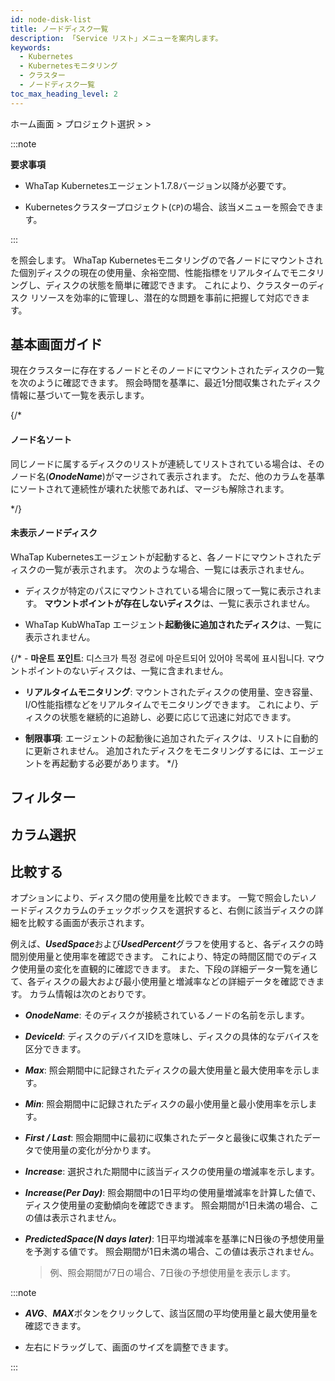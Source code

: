 ```yaml
---
id: node-disk-list
title: ノードディスク一覧
description: 「Service リスト」メニューを案内します。
keywords:
  - Kubernetes
  - Kubernetesモニタリング
  - クラスター
  - ノードディスク一覧
toc_max_heading_level: 2
---
```


ホーム画面 &gt; プロジェクト選択 &gt; <Cmdname sid="side_cluster" className="uitext" /> &gt; <Cmdname sid="side_nodeDiskList" className="uitext" />

:::note 

**要求事項**

- WhaTap Kubernetesエージェント1.7.8バージョン以降が必要です。 

- Kubernetesクラスタープロジェクト(<code class='my'>CP</code>)の場合、該当メニューを照会できます。

:::

<Cmdname sid="side_nodeDiskList" className="uitext" />を照会します。 WhaTap Kubernetesモニタリングの<Cmdname sid="side_nodeDiskList" className="uitext" />で各ノードにマウントされた個別ディスクの現在の使用量、余裕空間、性能指標をリアルタイムでモニタリングし、ディスクの状態を簡単に確認できます。 これにより、クラスターのディスク リソースを効率的に管理し、潜在的な問題を事前に把握して対応できます。

## 基本画面ガイド

現在クラスターに存在するノードとそのノードにマウントされたディスクの一覧を次のように確認できます。 照会時間を基準に、最近1分間収集されたディスク情報に基づいて一覧を表示します。

<ImgLang img='k8s-node-disk-list.png' desc='ノードディスクリスト' />

{/* 

#### ノード名ソート

同じノードに属するディスクのリストが連続してリストされている場合は、そのノード名(***OnodeName***)がマージされて表示されます。 ただ、他のカラムを基準にソートされて連続性が壊れた状態であれば、マージも解除されます。  

*/}

#### 未表示ノードディスク

WhaTap Kubernetesエージェントが起動すると、各ノードにマウントされたディスクの一覧が表示されます。 次のような場合、一覧には表示されません。 

- ディスクが特定のパスにマウントされている場合に限って一覧に表示されます。 **マウントポイントが存在しないディスク**は、一覧に表示されません。

- WhaTap KubWhaTap エージェント**起動後に追加されたディスク**は、一覧に表示されません。 

{/* - **마운트 포인트**: 디스크가 특정 경로에 마운트되어 있어야 목록에 표시됩니다. マウントポイントのないディスクは、一覧に含まれません。

- **リアルタイムモニタリング**: マウントされたディスクの使用量、空き容量、I/O性能指標などをリアルタイムでモニタリングできます。 これにより、ディスクの状態を継続的に追跡し、必要に応じて迅速に対応できます。

- **制限事項**: エージェントの起動後に追加されたディスクは、リストに自動的に更新されません。 追加されたディスクをモニタリングするには、エージェントを再起動する必要があります。 */}

## フィルター


<K8slistfilter />

## カラム選択


<K8slistcl />

## 比較する

<Cmdname sid="TTL08423" className="uitext" />オプションにより、ディスク間の使用量を比較できます。 一覧で照会したいノードディスク<Cmdname sid="TTL08423" className="uitext" />カラムのチェックボックスを選択すると、右側に該当ディスクの詳細を比較する画面が表示されます。

<ImgLang img='k8s-node-disk-compare.png' desc='ノードディスクの比較' />

例えば、***UsedSpace***および***UsedPercent***グラフを使用すると、各ディスクの時間別使用量と使用率を確認できます。 これにより、特定の時間区間でのディスク使用量の変化を直観的に確認できます。 また、下段の詳細データ一覧を通じて、各ディスクの最大および最小使用量と増減率などの詳細データを確認できます。 カラム情報は次のとおりです。 

- ***OnodeName***: そのディスクが接続されているノードの名前を示します。

- ***DeviceId***: ディスクのデバイスIDを意味し、ディスクの具体的なデバイスを区分できます。

- ***Max***: 照会期間中に記録されたディスクの最大使用量と最大使用率を示します。

- ***Min***: 照会期間中に記録されたディスクの最小使用量と最小使用率を示します。

- ***First / Last***: 照会期間中に最初に収集されたデータと最後に収集されたデータで使用量の変化が分かります。

- ***Increase***: 選択された期間中に該当ディスクの使用量の増減率を示します。

- ***Increase(Per Day)***: 照会期間中の1日平均の使用量増減率を計算した値で、ディスク使用量の変動傾向を確認できます。 照会期間が1日未満の場合、この値は表示されません。

- ***PredictedSpace(N days later)***: 1日平均増減率を基準にN日後の予想使用量を予測する値です。 照会期間が1日未満の場合、この値は表示されません。

  > 例、照会期間が7日の場合、7日後の予想使用量を表示します。 

:::note 

- ***AVG***、***MAX***ボタンをクリックして、該当区間の平均使用量と最大使用量を確認できます。

- <LinkImage img='hitmap-lr-drag.svg' alt='左右ドラッグアイコン' className='_drag' />左右にドラッグして、画面のサイズを調整できます。

:::
